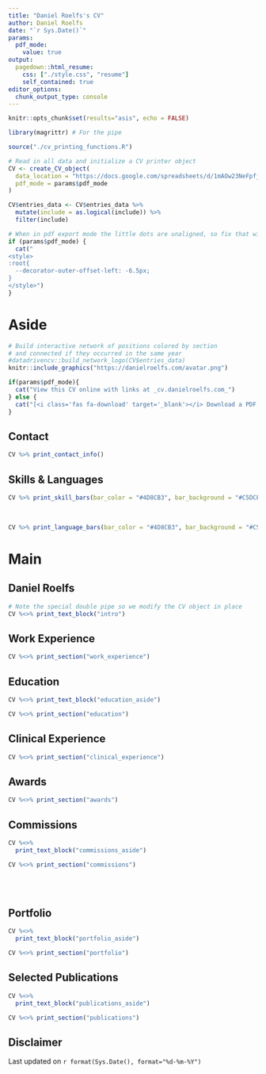 ```yaml
---
title: "Daniel Roelfs's CV"
author: Daniel Roelfs
date: "`r Sys.Date()`"
params:
  pdf_mode:
    value: true
output:
  pagedown::html_resume:
    css: ["./style.css", "resume"]
    self_contained: true
editor_options:
  chunk_output_type: console
---
```


```r
knitr::opts_chunk$set(results="asis", echo = FALSE)
```

```r
library(magrittr) # For the pipe

source("./cv_printing_functions.R")

# Read in all data and initialize a CV printer object
CV <- create_CV_object(
  data_location = "https://docs.google.com/spreadsheets/d/1mAOw23NeFpfj_O5WMUpbR8wXdShQkwp4rzESFMhdXw8",  
  pdf_mode = params$pdf_mode
)

CV$entries_data <- CV$entries_data %>% 
  mutate(include = as.logical(include)) %>% 
  filter(include)
```


```r
# When in pdf export mode the little dots are unaligned, so fix that with some conditional CSS.
if (params$pdf_mode) {
  cat("
<style>
:root{
  --decorator-outer-offset-left: -6.5px;
}
</style>")
}
```

<!-- Color scheme from http://test.ultralinx.co/wp-content/uploads/2020/02/1_beautiful-color-schemes-combinations-palettes-24.png -->

Aside
================================================================================

```r
# Build interactive network of positions colored by section
# and connected if they occurred in the same year
#datadrivencv::build_network_logo(CV$entries_data)
knitr::include_graphics("https://danielroelfs.com/avatar.png")
```

```r
if(params$pdf_mode){
  cat("View this CV online with links at _cv.danielroelfs.com_")
} else {
  cat("[<i class='fas fa-download' target='_blank'></i> Download a PDF of this CV](https://github.com/danielroelfs/cv/raw/main/roelfs_cv.pdf)")
}
```

Contact {#contact}
--------------------------------------------------------------------------------

```r
CV %>% print_contact_info()
```

Skills & Languages {#skills}
--------------------------------------------------------------------------------

```r
CV %>% print_skill_bars(bar_color = "#4D8CB3", bar_background = "#C5DCEB") # was #447098
```

<br>

```r
CV %>% print_language_bars(bar_color = "#4D8CB3", bar_background = "#C5DCEB")
```

Main
================================================================================

Daniel Roelfs {#title}
--------------------------------------------------------------------------------

```r
# Note the special double pipe so we modify the CV object in place
CV %<>% print_text_block("intro") 
```


Work Experience {data-icon=flask}
--------------------------------------------------------------------------------

```r
CV %<>% print_section("work_experience")
```


Education {data-icon=graduation-cap data-concise=true}
--------------------------------------------------------------------------------

::: aside
```r
CV %<>% print_text_block("education_aside")
```
:::

```r
CV %<>% print_section("education")
```


Clinical Experience {data-icon=stethoscope}
--------------------------------------------------------------------------------

```r
CV %<>% print_section("clinical_experience")
```

Awards {data-icon=award}
--------------------------------------------------------------------------------

```r
CV %<>% print_section("awards")
```


Commissions {data-icon=suitcase}
--------------------------------------------------------------------------------

::: aside
```r
CV %<>% 
  print_text_block("commissions_aside")
```
:::

```r
CV %<>% print_section("commissions")
```

<br><br>

Portfolio  {data-icon=newspaper}
--------------------------------------------------------------------------------

::: aside
```r
CV %<>% 
  print_text_block("portfolio_aside")
```
:::

```r
CV %<>% print_section("portfolio")
```

Selected Publications {data-icon=book}
--------------------------------------------------------------------------------

::: aside
```r
CV %<>% 
  print_text_block("publications_aside")
```
:::

```r
CV %<>% print_section("publications")
```

Disclaimer {#disclaimer}
--------------------------------------------------------------------------------

Last updated on `r format(Sys.Date(), format="%d-%m-%Y")`
